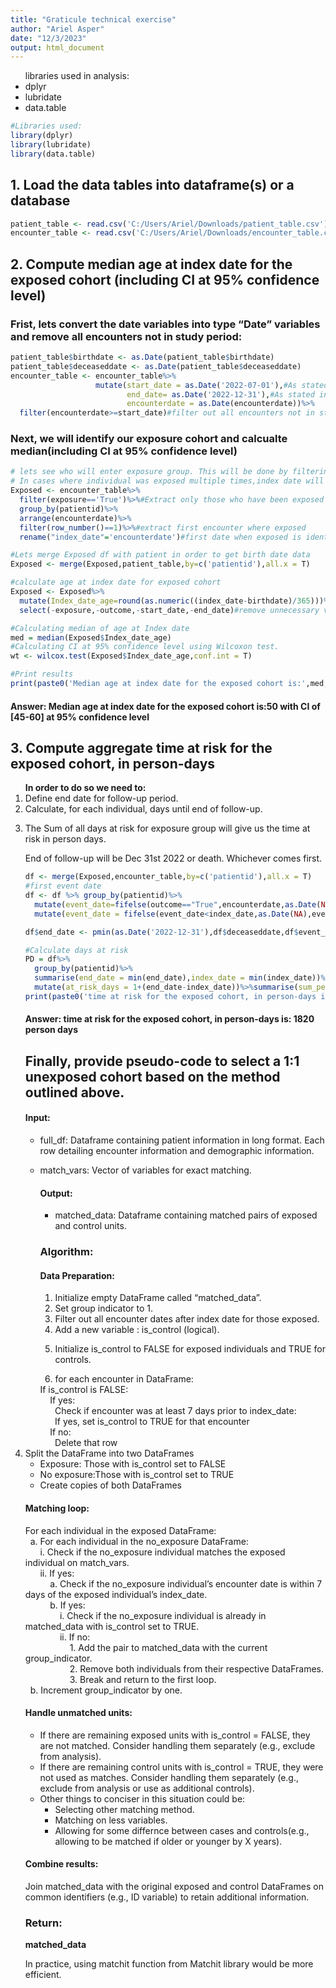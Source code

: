 ---
title: "Graticule technical exercise"
author: "Ariel Asper"
date: "12/3/2023"
output: html_document
---

<ul>libraries used in analysis:
<li>dplyr
<li>lubridate
<li>data.table
</ul>

```{r,echo=FALSE,warning=FALSE}
#Libraries used:
library(dplyr)
library(lubridate)
library(data.table)

```

## 1. Load the data tables into dataframe(s) or a database
```{r}
patient_table <- read.csv('C:/Users/Ariel/Downloads/patient_table.csv')
encounter_table <- read.csv('C:/Users/Ariel/Downloads/encounter_table.csv')
```


## 2. Compute median age at index date for the exposed cohort (including CI at 95% confidence level)

### Frist, lets convert the date variables into type "Date" variables and remove all encounters not in study period:
```{r}
patient_table$birthdate <- as.Date(patient_table$birthdate)
patient_table$deceaseddate <- as.Date(patient_table$deceaseddate)
encounter_table <- encounter_table%>%
                   mutate(start_date = as.Date('2022-07-01'),#As stated in guidelines
                          end_date= as.Date('2022-12-31'),#As stated in guidelines
                          encounterdate = as.Date(encounterdate))%>%
  filter(encounterdate>=start_date)#filter out all encounters not in study period ie., keep only those with encounter dates from July 1st though Dec 31st 2022

```

### Next, we will identify our exposure cohort and calcualte median(including CI at 95% confidence level)

```{r,warning=FALSE}
# lets see who will enter exposure group. This will be done by filtering out those who were never exposed.
# In cases where individual was exposed multiple times,index date will be date at first exposure.
Exposed <- encounter_table%>%
  filter(exposure=='True')%>%#Extract only those who have been exposed at some point during study period.
  group_by(patientid)%>%
  arrange(encounterdate)%>%
  filter(row_number()==1)%>%#extract first encounter where exposed
  rename("index_date"='encounterdate')#first date when exposed is identified as index date.

#Lets merge Exposed df with patient in order to get birth date data 
Exposed <- merge(Exposed,patient_table,by=c('patientid'),all.x = T)

#calculate age at index date for exposed cohort
Exposed <- Exposed%>%
  mutate(Index_date_age=round(as.numeric((index_date-birthdate)/365)))%>%
  select(-exposure,-outcome,-start_date,-end_date)#remove unnecessary variables 

#Calculating median of age at Index date
med = median(Exposed$Index_date_age)
#Calculating CI at 95% confidence level using Wilcoxon test.
wt <- wilcox.test(Exposed$Index_date_age,conf.int = T)

#Print results
print(paste0('Median age at index date for the exposed cohort is:',med, ' with CI of [',round(wt$conf.int[1]),'-',round(wt$conf.int[2]),']',' at 95% confidence level'))
```

#### <b>Answer:</b> Median age at index date for the exposed cohort is:50 with CI of [45-60] at 95% confidence level


## 3. Compute aggregate time at risk for the exposed cohort, in person-days

<ol><b>In order to do so we need to:</b>
<li> Define end date for follow-up period.
<li> Calculate, for each individual, days until end of follow-up.
<li> The Sum of all days at risk for exposure group will give us the time at risk in person days.

End of follow-up will be Dec 31st 2022 or death. Whichever comes first.

```{r}
df <- merge(Exposed,encounter_table,by=c('patientid'),all.x = T)
#first event date
df <- df %>% group_by(patientid)%>%
  mutate(event_date=fifelse(outcome=="True",encounterdate,as.Date(NA)))%>%
  mutate(event_date = fifelse(event_date<index_date,as.Date(NA),event_date))

df$end_date <- pmin(as.Date('2022-12-31'),df$deceaseddate,df$event_date,na.rm = T)

#Calculate days at risk
PD = df%>%
  group_by(patientid)%>%
  summarise(end_date = min(end_date),index_date = min(index_date))%>%
  mutate(at_risk_days = 1+(end_date-index_date))%>%summarise(sum_person_days=sum(at_risk_days))
print(paste0('time at risk for the exposed cohort, in person-days is: ',as.numeric(PD),' person days'))
```


#### <b>Answer:</b> time at risk for the exposed cohort, in person-days is: 1820 person days



##  Finally, provide pseudo-code to select a 1:1 unexposed cohort based on the method outlined above.


#### Input:
  
<ul>
<li>full_df: Dataframe containing patient information in long format. Each row detailing encounter information and demographic information.
<li>match_vars: Vector of variables for exact matching.



#### Output:
<ul><li>matched_data: Dataframe containing matched pairs of exposed and control units.</ul>

### Algorithm:
  
#### Data Preparation:

<ol>
<li>Initialize empty DataFrame called "matched_data".
<li>Set group indicator to 1.
<li>Filter out all encounter dates after index date for those exposed.
<li>Add a new variable : is_control (logical).
<li>Initialize is_control to FALSE for exposed individuals and TRUE for controls.

<li>for each encounter in DataFrame:</ul>
|       If is_control is FALSE:
|           If yes:
|             Check if encounter was at least 7 days prior to index_date: 
|             If yes, set is_control to TRUE for that encounter
|           If no:
|             Delete that row
|


<li>Split the DataFrame into two DataFrames
<ul><li>Exposure: Those with is_control set to FALSE
<li>No exposure:Those with is_control set to TRUE
<li> Create copies of both DataFrames</ul>


#### Matching loop:


| For each individual in the exposed DataFrame:
|   a. For each individual in the no_exposure DataFrame:
|       i. Check if the no_exposure individual matches the exposed individual on match_vars.
|       ii. If yes:
|           a. Check if the no_exposure individual's encounter date is within 7 days of the exposed individual's index_date.
|           b. If yes:
|               i. Check if the no_exposure individual is already in matched_data with is_control set to TRUE.
|               ii. If no:
|                   1. Add the pair to matched_data with the current group_indicator.
|                   2. Remove both individuals from their respective DataFrames.
|                   3. Break and return to the first loop.
|   b. Increment group_indicator by one.


#### Handle unmatched units:
  
<ul>
<li>If there are remaining exposed units with is_control = FALSE, they are not matched. Consider handling them separately (e.g., exclude from analysis).
<li>If there are remaining control units with is_control = TRUE, they were not used as matches. Consider handling them separately (e.g., exclude from analysis or use as additional controls).
<li> Other things to conciser in this situation could be:
<ul> 
<li> Selecting other matching method.
<li> Matching on less variables.
<li> Allowing for some differnce between cases and controls(e.g., allowing to be matched if older or younger by X years).
</ul></ul>
####   Combine results:
  
Join matched_data with the original exposed and control DataFrames on common identifiers (e.g., ID variable) to retain additional information.

### Return:
  
   <b>matched_data</b>


In practice, using matchit function from Matchit library would be more efficient.

